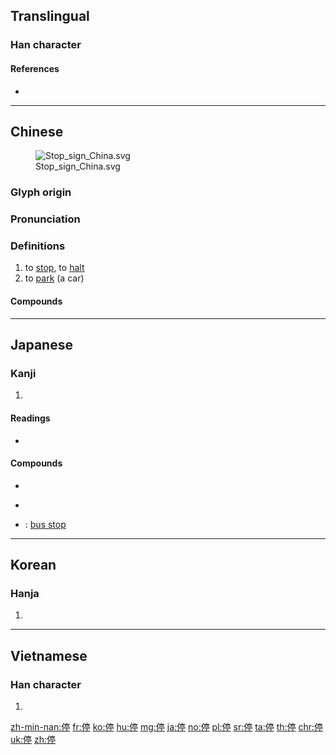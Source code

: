 {{character info/new}}
{{also|仃|佇}}
==Translingual==

===Han character===
{{Han char|rn=9|rad=人|as=09|sn=11|four=20221|canj=OYRN|ids=⿰亻亭}}

====References====
* {{Han ref|kx=0110.320|dkj=00864|dj=0236.160|hdz=10194.070|uh=505C|ud=20572|bh=B0B1|bd=45233}}

----

==Chinese==
{{zh-forms}}
[[File:Stop sign China.svg|thumb]]

===Glyph origin===
{{Han etym}}

===Pronunciation===
{{zh-pron
|m=tíng
|ma=y
|c=ting4
|h=pfs=thìn
|mn=thêng
|w=3din
|mc=y
|oc=y
|cat=v
}}

===Definitions===
{{zh-hanzi}}

# to [[stop]], to [[halt]]
# to [[park]] (a car)

====Compounds====
{{zh-der|停航|不停住|久停久住|停車費|停留長智|停役|停頭|停擺|停辦|停泊|五停心觀|停戰協定|停放|停停當當|停火|停筆|停課|停車|停滯|勻停|停分|停妻再娶|停步|停經|停產|停徵|停雲落月|停喪|居停主人|停勻|停靠|停機坪|下停|不停|停床|停妥|停車位|停當|停駛|少停|停水|停停脫脫|勒停|悠停|停歇|停刊|停用|停駐|停話|停靈|二停|居停|居中調停|三停|幹的停當|三停刀|停睇|停表|停車場|停雲慢步|停杯|停息|停學|停一停|停業|停留|不停當|停屍|停滯不前|停俸|停食|停柩|一停兒|停閑|停格|停工|停職|停雲|停潦|叫停|停頓|停版|停辛佇苦|停屍間|停電|四停八當|停閉|停訊|停罷|停眠整宿|停止|停戰|停待|停停|停住|停驂|留職停薪|晝夜停勻|手不停揮|窩停主人|放停|漲停|漲停板|消停|槃停|暫停|片刻不停|跌停板|調停|調停人|胸部停球|鸞停鵠峙|馬不停蹄|門不停賓|鸞鵠停峙}}

{{zh-cat|Beginning}}

----

==Japanese==

===Kanji===
{{ja-kanji|grade=4|rs=人09}}

# {{defn|lang=ja|sort=人09}}

====Readings====
* {{ja-readings|on=[[てい]] (tei), [[ちょう]] (chō), [[じょう]] (jō)|kun=[[とめる]] (tomeru), [[とまる]] (tomaru), [[とどまる]] (todomaru)}}

====Compounds====
{{top4}}
* {{ja-r|各停|かくてい}}
{{mid4}}
* {{ja-r|停車|ていしゃ}}
{{mid4}}
* {{ja-r|バス停|バスてい}}: [[bus stop]]
{{mid4}}
{{bottom}}

----

==Korean==

===Hanja===
{{ko-hanja|hangeul=정|mr=chŏng}}

# {{defn|lang=ko|sort=人09}}

----

==Vietnamese==

===Han character===
{{vi-hantu|[[đình]], [[dành]], [[đành]], [[đừng]], [[dừng]], [[rành]]|rs=人09}}

# {{defn|lang=vi|sort=人09}}

[[zh-min-nan:停]]
[[fr:停]]
[[ko:停]]
[[hu:停]]
[[mg:停]]
[[ja:停]]
[[no:停]]
[[pl:停]]
[[sr:停]]
[[ta:停]]
[[th:停]]
[[chr:停]]
[[uk:停]]
[[zh:停]]